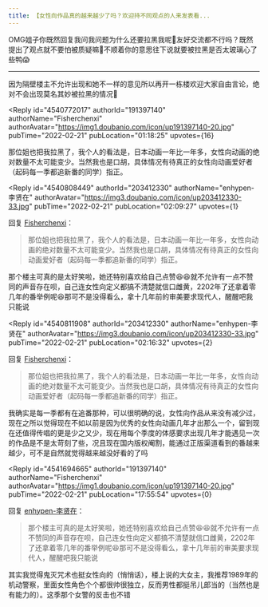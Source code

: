 ```yaml
---
title: 【女性向作品真的越来越少了吗？欢迎持不同观点的人来发表看...
---
```



<Forum groupName="动画番剧" groupUrl="https://www.douban.com/group/596353/" archivedAt="2025-05-16T16:45:28.592Z">
  <Post
    id="260583664"
    title="【女性向作品真的越来越少了吗？欢迎持不同观点的人来发表看..."
    url="https://www.douban.com/group/topic/260583664/?_spm_id=MjAzNDEyMzMw"
    pubTime="2022-03-04"
    highlightUserId="191397140"
  >
OMG姐子你既然回复我问我问题为什么还要拉黑我呢🥺友好交流都不行吗？既然提出了观点就不要怕被质疑嘛🥺不顺着你的意思往下说就要被拉黑是否太玻璃心了些鸭😱

------------------

因为隔壁楼主不允许出现和她不一样的意见所以再开一栋楼欢迎大家自由言论，绝对不会出现莫名其妙被拉黑的情况🥺

<Reply
  id="4540772017"
  authorId="191397140"
  authorName="Fisherchenxi"
  authorAvatar="https://img1.doubanio.com/icon/up191397140-20.jpg"
  pubTime="2022-02-21"
  pubLocation="01:18:25"
  upvotes={16}
>
那位姐也把我拉黑了，我个人的看法是，日本动画一年比一年多，女性向动画的绝对数量不太可能变少。当然我也是口胡，具体情况有待真正的女性向动画爱好者（起码每一季都追新番的同学）指正。
</Reply>

<Reply
  id="4540808449"
  authorId="203412330"
  authorName="enhypen-李贤在"
  authorAvatar="https://img3.doubanio.com/icon/up203412330-33.jpg"
  pubTime="2022-02-21"
  pubLocation="02:09:27"
  upvotes={1}
>
回复 [Fisherchenxi](https://www.douban.com/people/191397140/)：
 > 那位姐也把我拉黑了，我个人的看法是，日本动画一年比一年多，女性向动画的绝对数量不太可能变少。当然我也是口胡，具体情况有待真正的女性向动画爱好者（起码每一季都追新番的同学）指正。

那个楼主可真的是太好笑啦，她还特别喜欢给自己点赞😆😆就不允许有一点不赞同的声音存在呗，自己连女性向定义都搞不清楚就信口雌黄，2202年了还拿着零几年的番举例呢😆那可不是没得看么，拿十几年前的审美要求现代人，醒醒吧我只能说
</Reply>

<Reply
  id="4540811908"
  authorId="203412330"
  authorName="enhypen-李贤在"
  authorAvatar="https://img3.doubanio.com/icon/up203412330-33.jpg"
  pubTime="2022-02-21"
  pubLocation="02:16:32"
  upvotes={2}
>
回复 [Fisherchenxi](https://www.douban.com/people/191397140/)：
 > 那位姐也把我拉黑了，我个人的看法是，日本动画一年比一年多，女性向动画的绝对数量不太可能变少。当然我也是口胡，具体情况有待真正的女性向动画爱好者（起码每一季都追新番的同学）指正。

我确实是每一季都有在追番那种，可以很明确的说，女性向作品从来没有减少过，现在之所以觉得现在不如以前是因为优秀的女性向动画几年才出那么一个，留到现在还值得传唱的更是少之又少，现在用每个季度的体感要求出现几年才能遇见一次的作品是不是太苛刻了些，况且现在国内版权阉割，能通过正版渠道看到的番越来越少，可不是自然就觉得越来越没好看的了吗
</Reply>

<Reply
  id="4541694665"
  authorId="191397140"
  authorName="Fisherchenxi"
  authorAvatar="https://img1.doubanio.com/icon/up191397140-20.jpg"
  pubTime="2022-02-21"
  pubLocation="17:55:54"
  upvotes={0}
>
回复 [enhypen-李贤在](https://www.douban.com/people/203412330/)：
 > 那个楼主可真的是太好笑啦，她还特别喜欢给自己点赞😆😆就不允许有一点不赞同的声音存在呗，自己连女性向定义都搞不清楚就信口雌黄，2202年了还拿着零几年的番举例呢😆那可不是没得看么，拿十几年前的审美要求现代人，醒醒吧我只能说

其实我觉得鬼灭咒术也挺女性向的（悄悄话），楼上说的大女主，我推荐1989年的机动警察，里面女性角色个个都很帅很独立，反而男性都挺吊儿郎当的（当然也是有能力的）。这季那个女警的反击也不错
</Reply>
  </Post>
</Forum>
